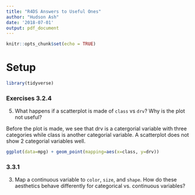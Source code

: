 ```yaml
---
title: "R4DS Answers to Useful Ones"
author: "Hudson Ash"
date: '2018-07-01'
output: pdf_document
---
```


```r
knitr::opts_chunk$set(echo = TRUE)
```

# Setup

```r
library(tidyverse)
```

### Exercises 3.2.4
5. What happens if a scatterplot is made of `class` vs `drv`? Why is the plot not useful?

Before the plot is made, we see that drv is a catergorial variable with three categories while class is another categorial variable. A scatterplot does not show 2 categorial variables well.

```r
ggplot(data=mpg) + geom_point(mapping=aes(x=class, y=drv))
```

### 3.3.1

3. Map a continuous variable to `color`, `size`, and `shape`. How do these aesthetics behave differently for categorical vs. continuous variables?